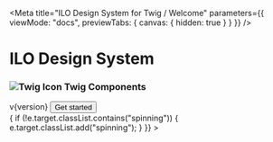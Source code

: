 
<Meta
  title="ILO Design System for Twig / Welcome"
  parameters={{ viewMode: "docs", previewTabs: { canvas: { hidden: true } } }}
/>

<div className="welcome">
  <h1 className="welcome--title">ILO Design System</h1>
  <h3 className="welcome--subtitle">
    <img src="images/twig.svg" alt="Twig Icon" />
    <span className="welcome--subtitle">Twig Components</span>
  </h3>
  <span className="welcome--version">v{version}</span>
  <button
    className="ilo--button ilo--button__small ilo--button__primary optionalclass"
    href="/docs/get-started-introduction--page"
    target="true"
    rel="noopener noreferrer"
  >
    <span className="link__label">Get started</span>
  </button>
</div>
<div className="triangles">
  <div
    className="triangle triangle1"
    onMouseOver={(e) => {
      if (!e.target.classList.contains("spinning")) {
        e.target.classList.add("spinning");
      }
    }}
  ></div>
  <div className="triangle triangle2"></div>
  <div className="triangle triangle3"></div>
</div>
